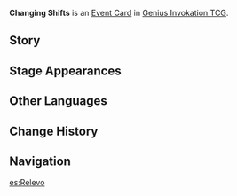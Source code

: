 {{Genius Invokation TCG Infobox
|id        = 332002
|image     = Changing Shifts Event Card.png
|type      = Event Card
|effect    = '''The next time you perform "Switch Character":''' Spend 1 less Elemental Die.
|matching  = 0
|source1   = [[Genius Invokation TCG Starter Deck]]
|source2   = {{Sold By}}
|features  = Amber;Rosaria
}}
'''Changing Shifts''' is an [[Event Card]] in [[Genius Invokation TCG]].

==Story==
{{Description|"It's time for the adults to get to work, and for the kids to get some sleep."|title=Changing Shifts}}

==Stage Appearances==
{{Genius Invokation TCG Stage Appearances}}

==Other Languages==
{{Other Languages
|en      = Changing Shifts
|zhs     = 换班时间
|zhs_rm  = Huànbān Shíjiān
|zht     = 換班時間
|zht_rm  = Huànbān Shíjiān
|zh_tl   = Shift Changing Time
|ja      = シフト交代の時間
|ja_rm   = Shifuto Koutai no Jikan
|ja_tl   = Shift Changing Time
|ko      = 근무 교대 시간
|ko_rm   = Geunmu Gyodae Sigan
|ko_tl   = Shift Change Time
|es      = Relevo
|es_tl   = Relief
|fr      = Relève
|fr_tl   = Changing
|ru      = Смена дежурства
|ru_tl   = Change of Shift
|th      = Changing Shifts
|vi      = Thời Gian Thay Ca
|vi_tl   = Shift Changing Time
|de      = Schichtwechsel
|de_tl   = Shift Change
|id      = Changing Shifts
|pt      = Hora da Troca
|pt_tl   = 
|tr      = Nöbet Değişimi
|tr_tl   = 
|it      = Cambio di turno
|it_tl   = Change of Shifts
}}

==Change History==
{{Change History|3.3}}

==Navigation==
{{Genius Invokation TCG Navbox|Event Card}}

[[es:Relevo]]